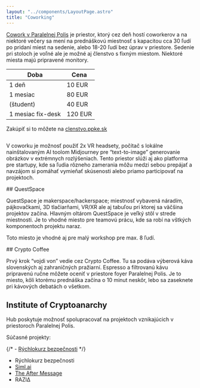 ```yaml
---
layout: "../components/LayoutPage.astro"
title: "Coworking"
---
```





[Cowork v Paralelnej Polis](/kontakt) je priestor, ktorý cez deň hostí coworkerov a na niektoré večery sa mení na prednáškovú miestnosť s kapacitou cca 30 ľudí po pridaní miest na sedenie, alebo 18-20 ľudí bez úprav v priestore. Sedenie pri stoloch je voľné ale je možné aj členstvo s fixným miestom. Niektoré miesta majú pripravené monitory.


<table>
  <thead>
    <tr>
      <th>Doba</th>
      <th>Cena</th>
    </tr>
  </thead>
  <tbody>
    <tr>
      <td>1 deň</td>
      <td>10 EUR</td>
    </tr>
    <tr>
      <td>1 mesiac</td>
      <td>80 EUR</td>
    </tr>
    <tr>
      <td>(študent)</td>
      <td>40 EUR</td>
    </tr>
    <tr>
      <td>1 mesiac fix-desk</td>
      <td>120 EUR</td>
    </tr>
  </tbody>
</table>


Zakúpiť si to môžete na [clenstvo.ppke.sk](https://clenstvo.ppke.sk)


<Image src={photo05} alt="" width={800} />

V coworku je možnosť použiť 2x VR headsety, počítač s lokálne nainštalovaným AI toolom Midjourney pre “text-to-image” generovanie obrázkov v extrémnych rozlýšeniach. Tento priestor slúži aj ako platforma pre startupy, kde sa ľudia rôzneho zamerania môžu medzi sebou prepájať a navzájom si pomáhať vymieňať skúsenosti alebo priamo participovať na projektoch.

<div class="widecontent split">

<div>
## QuestSpace

QuestSpace je makerspace/hackerspace; miestnosť vybavená náradím, pájkovačkami, 3D tlačiarňami, VR/XR ale aj tabuľou pri ktorej sa väčšina projektov začína. Hlavným oltárom QuestSpace je veľký stôl v strede miestnosti. Je to vhodné miesto pre teamovú prácu, kde sa robí na vštkých komponentoch projektu naraz.

Toto miesto je vhodné aj pre malý workshop pre max. 8 ľudí.

</div>

<div>
  <Image src={photo04} alt="" width={700} />
</div>

</div>

<div class="widecontent split">

<div>
    <Image src={photo06} alt="" width={700} />

</div>

<div>
## Crypto Coffee

Prvý krok “vojdi von” vedie cez Crypto Coffee. Tu sa podáva výberová káva slovenských aj zahraničných pražiarní. Espresso a filtrovanú kávu pripravenú ručne môžete oceniť v priestore foyer Paralelnej Polis. Je to miesto, kôli ktorému prednáška začína o 10 minut neskôr, lebo sa zaseknete pri kávových debatách o všetkom.

</div>

</div>

## Institute of Cryptoanarchy

Hub poskytuje možnosť spolupracovať na projektoch vznikajúcich v priestoroch Paralelnej Polis.

Súčasné projekty:

{/* - [Rýchlokurz bezpečnosti](/rychlokurz-bezpecnosti) */}

- Rýchlokurz bezpečnosti
- [Siml.ai](https://www.siml.ai/)
- [The After Message](https://www.tams.wtf/)
- RAZIΔ

<div class="maxcontent split">
  <CardAbout />
  <CardRent />
</div>

